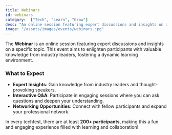```yaml
---
title: Webinars
id: webinars
category:  ["Tech", "Learn", "Grow"]
desc: "An online session featuring expert discussions and insights on a specific topic."
image: "/assets/images/events/webinars.jpg"
---
```



The **Webinar** is an online session featuring expert discussions and insights on a specific topic. This event aims to enlighten participants with valuable knowledge from industry leaders, fostering a dynamic learning environment.


### What to Expect
- **Expert Insights**: Gain knowledge from industry leaders and thought-provoking speakers.
- **Interactive Q&A**: Participate in engaging sessions where you can ask questions and deepen your understanding.
- **Networking Opportunities**: Connect with fellow participants and expand your professional network.

In every techfest, there are at least **200+ participants**, making this a fun and engaging experience filled with learning and collaboration!
